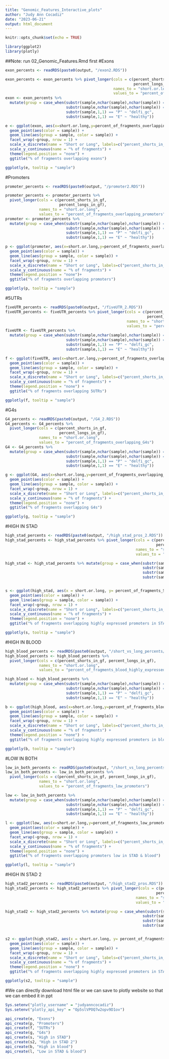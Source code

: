 ```yaml
---
title: "Genomic_Features_Interactive_plots"
author: "Judy Ann Cocadiz"
date: "2023-06-21"
output: html_document
---
```


```r
knitr::opts_chunk$set(echo = TRUE)
```


```r
library(ggplot2)
library(plotly)
```

##Note: run 02_Genomic_Features.Rmd first
#Exons

```r
exon_percents <- readRDS(paste0(output, "/exon2.RDS"))

exon_percents <- exon_percents %>% pivot_longer(cols = c(percent_shorts_in_gf,
                                                         percent_longs_in_gf),
                                                names_to = "short.or.long",
                                                values_to = "percent_of_fragments_overlapping_exons")
exon <- exon_percents %>%
  mutate(group = case_when(substr(sample,nchar(sample),nchar(sample)) == "e" ~ "high_gc",
                           substr(sample,nchar(sample),nchar(sample)) == "t" ~ "low_gc",
                           substr(sample,1,1) == "P" ~ "delfi_gc",
                           substr(sample,1,1) == "E" ~ "healthy"))

e <- ggplot(exon, aes(x=short.or.long,y=percent_of_fragments_overlapping_exons)) +
  geom_point(aes(color = sample)) +
  geom_line(aes(group = sample, color = sample)) +
  facet_wrap(~group, nrow = 1) +
  scale_x_discrete(name = "Short or Long", labels=c("percent_shorts_in_gf" = "% Shorts", "percent_longs_in_gf" = "% Longs")) +
  scale_y_continuous(name = "% of fragments") +
  theme(legend.position = "none") +
  ggtitle("% of fragments overlapping exons")

ggplotly(e, tooltip = "sample")
```

#Promoters

```r
promoter_percents <- readRDS(paste0(output, "/promoter2.RDS"))

promoter_percents <- promoter_percents %>%
  pivot_longer(cols = c(percent_shorts_in_gf,
                        percent_longs_in_gf),
               names_to = "short.or.long",
               values_to = "percent_of_fragments_overlapping_promoters")
promoter <- promoter_percents %>%
  mutate(group = case_when(substr(sample,nchar(sample),nchar(sample)) == "e" ~ "high_gc",
                           substr(sample,nchar(sample),nchar(sample)) == "t" ~ "low_gc",
                           substr(sample,1,1) == "P" ~ "delfi_gc",
                           substr(sample,1,1) == "E" ~ "healthy"))

p <- ggplot(promoter, aes(x=short.or.long,y=percent_of_fragments_overlapping_promoters)) +
  geom_point(aes(color = sample)) +
  geom_line(aes(group = sample, color = sample)) +
  facet_wrap(~group, nrow = 1) +
  scale_x_discrete(name = "Short or Long", labels=c("percent_shorts_in_gf" = "% Shorts", "percent_longs_in_gf" = "% Longs")) +
  scale_y_continuous(name = "% of fragments") +
  theme(legend.position = "none")+
  ggtitle("% of fragments overlapping promoters")

ggplotly(p, tooltip = "sample")
```

#5UTRs

```r
fiveUTR_percents <- readRDS(paste0(output, "/fiveUTR_2.RDS"))
fiveUTR_percents <- fiveUTR_percents %>% pivot_longer(cols = c(percent_shorts_in_gf,
                                                               percent_longs_in_gf),
                                                      names_to = "short.or.long",
                                                      values_to = "percent_of_fragments_overlapping_fiveUTRs")
fiveUTR <- fiveUTR_percents %>%
  mutate(group = case_when(substr(sample,nchar(sample),nchar(sample)) == "e" ~ "high_gc",
                           substr(sample,nchar(sample),nchar(sample)) == "t" ~ "low_gc",
                           substr(sample,1,1) == "P" ~ "delfi_gc",
                           substr(sample,1,1) == "E" ~ "healthy"))

f <- ggplot(fiveUTR, aes(x=short.or.long,y=percent_of_fragments_overlapping_fiveUTRs)) +
  geom_point(aes(color = sample)) +
  geom_line(aes(group = sample, color = sample)) +
  facet_wrap(~group, nrow = 1) +
  scale_x_discrete(name = "Short or Long", labels=c("percent_shorts_in_gf" = "% Shorts", "percent_longs_in_gf" = "% Longs")) +
  scale_y_continuous(name = "% of fragments") +
  theme(legend.position = "none") +
  ggtitle("% of fragments overlapping 5UTRs")

ggplotly(f, tooltip = "sample")
```

#G4s

```r
G4_percents <- readRDS(paste0(output, "/G4_2.RDS"))
G4_percents <- G4_percents %>%
  pivot_longer(cols = c(percent_shorts_in_gf,
                        percent_longs_in_gf),
               names_to = "short.or.long",
               values_to = "percent_of_fragments_overlapping_G4s")
G4 <- G4_percents %>%
  mutate(group = case_when(substr(sample,nchar(sample),nchar(sample)) == "e" ~ "high_gc",
                           substr(sample,nchar(sample),nchar(sample)) == "t" ~ "low_gc", 
                           substr(sample,1,1) == "P" ~ "delfi_gc",
                           substr(sample,1,1) == "E" ~ "healthy"))

g <- ggplot(G4, aes(x=short.or.long,y=percent_of_fragments_overlapping_G4s)) +
  geom_point(aes(color = sample)) +
  geom_line(aes(group = sample, color = sample)) +
  facet_wrap(~group, nrow = 1) +
  scale_x_discrete(name = "Short or Long", labels=c("percent_shorts_in_gf" = "% Shorts", "percent_longs_in_gf" = "% Longs")) +
  scale_y_continuous(name = "% of fragments") +
  theme(legend.position = "none") +
  ggtitle("% of fragments overlapping G4s")

ggplotly(g, tooltip = "sample")
```

#HIGH IN STAD

```r
high_stad_percents <- readRDS(paste0(output, "/high_stad_pros_2.RDS"))
high_stad_percents <- high_stad_percents %>% pivot_longer(cols = c(percent_shorts_in_gf,
                                                                   percent_longs_in_gf),
                                                          names_to = "short.or.long",
                                                          values_to = "percent_of_fragments_STAD_highly_expressed_promoters")

high_stad <- high_stad_percents %>% mutate(group = case_when(substr(sample,nchar(sample),nchar(sample)) == "e" ~ "high_gc",
                                                             substr(sample,nchar(sample),nchar(sample)) == "t" ~ "low_gc",
                                                             substr(sample,1,1) == "P" ~ "delfi_gc",
                                                             substr(sample,1,1) == "E" ~ "healthy"))


s <- ggplot(high_stad, aes(x = short.or.long, y= percent_of_fragments_STAD_highly_expressed_promoters)) +
  geom_point(aes(color = sample)) +
  geom_line(aes(group = sample, color = sample)) +
  facet_wrap(~group, nrow = 1) +
  scale_x_discrete(name = "Short or Long", labels=c("percent_shorts_in_gf" = "% Shorts", "percent_longs_in_gf" = "% Longs")) +
  scale_y_continuous(name = "% of fragments") +
  theme(legend.position = "none") +
  ggtitle("% of fragments overlapping highly expressed promoters in STAD")

ggplotly(s, tooltip = "sample")
```


#HIGH IN BLOOD

```r
high_blood_percents <- readRDS(paste0(output, "/short_vs_long_percents/high_blood_pros_2.RDS"))
high_blood_percents <- high_blood_percents %>%
  pivot_longer(cols = c(percent_shorts_in_gf, percent_longs_in_gf),
               names_to = "short.or.long",
               values_to = "percent_of_fragments_blood_highly_expressed_promoters")

high_blood <- high_blood_percents %>%
  mutate(group = case_when(substr(sample,nchar(sample),nchar(sample)) == "e" ~ "high_gc",
                           substr(sample,nchar(sample),nchar(sample)) == "t" ~ "low_gc",
                           substr(sample,1,1) == "P" ~ "delfi_gc",
                           substr(sample,1,1) == "E" ~ "healthy"))

b <- ggplot(high_blood, aes(x=short.or.long,y=percent_of_fragments_blood_highly_expressed_promoters)) +
  geom_point(aes(color = sample)) +
  geom_line(aes(group = sample, color = sample)) +
  facet_wrap(~group, nrow = 1) +
  scale_x_discrete(name = "Short or Long", labels=c("percent_shorts_in_gf" = "% Shorts", "percent_longs_in_gf" = "% Longs")) +
  scale_y_continuous(name = "% of fragments") +
  theme(legend.position = "none") +
  ggtitle("% of fragments overlapping highly expressed promoters in blood")

ggplotly(b, tooltip = "sample")
```


#LOW IN BOTH

```r
low_in_both_percents <- readRDS(paste0(output, "/short_vs_long_percents/low_in_both_pros_2.RDS"))
low_in_both_percents <- low_in_both_percents %>%
  pivot_longer(cols = c(percent_shorts_in_gf, percent_longs_in_gf),
               names_to = "short.or.long",
               values_to = "percent_of_fragments_low_promoters")

low <- low_in_both_percents %>%
  mutate(group = case_when(substr(sample,nchar(sample),nchar(sample)) == "e" ~ "high_gc",
                           substr(sample,nchar(sample),nchar(sample)) == "t" ~ "low_gc", 
                           substr(sample,1,1) == "P" ~ "delfi_gc",
                           substr(sample,1,1) == "E" ~ "healthy"))

l <- ggplot(low, aes(x=short.or.long,y=percent_of_fragments_low_promoters)) +
  geom_point(aes(color = sample)) +
  geom_line(aes(group = sample, color = sample)) +
  facet_wrap(~group, nrow = 1) +
  scale_x_discrete(name = "Short or Long", labels=c("percent_shorts_in_gf" = "% Shorts", "percent_longs_in_gf" = "% Longs")) +
  scale_y_continuous(name = "% of fragments") +
  theme(legend.position = "none") +
  ggtitle("% of fragments overlapping promoters low in STAD & blood")

ggplotly(l, tooltip = "sample")
```

#HIGH IN STAD 2

```r
high_stad2_percents <- readRDS(paste0(output, "/high_stad2_pros.RDS"))
high_stad2_percents <- high_stad2_percents %>% pivot_longer(cols = c(percent_shorts_in_gf,
                                                                   percent_longs_in_gf),
                                                          names_to = "short.or.long",
                                                          values_to = "percent_of_fragments_STAD2_highly_expressed_promoters")

high_stad2 <- high_stad2_percents %>% mutate(group = case_when(substr(sample,nchar(sample),nchar(sample)) == "e" ~ "high_gc",
                                                             substr(sample,nchar(sample),nchar(sample)) == "t" ~ "low_gc",
                                                             substr(sample,1,1) == "P" ~ "delfi_gc",
                                                             substr(sample,1,1) == "E" ~ "healthy"))


s2 <- ggplot(high_stad2, aes(x = short.or.long, y= percent_of_fragments_STAD2_highly_expressed_promoters)) +
  geom_point(aes(color = sample)) +
  geom_line(aes(group = sample, color = sample)) +
  facet_wrap(~group, nrow = 1) +
  scale_x_discrete(name = "Short or Long", labels=c("percent_shorts_in_gf" = "% Shorts", "percent_longs_in_gf" = "% Longs")) +
  scale_y_continuous(name = "% of fragments") +
  theme(legend.position = "none") +
  ggtitle("% of fragments overlapping highly expressed promoters in STAD 2")

ggplotly(s2, tooltip = "sample")
```


#We can directly download html file or we can save to plotly website so that we can embed it in ppt

```r
Sys.setenv("plotly_username" = "judyanncocadiz")
Sys.setenv("plotly_api_key" = "Op5slVPOQ7w2opv9D1ov")

api_create(e, "Exons")
api_create(p, "Promoters")
api_create(f, "5UTRs")
api_create(g, "G4s")
api_create(s, "High in STAD")
api_create(s2, "High in STAD 2")
api_create(b, "High in blood")
api_create(l, "Low in STAD & blood")
```
